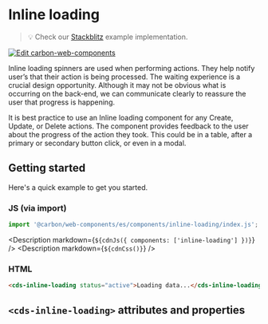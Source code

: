 
# Inline loading

> 💡 Check our
> [Stackblitz](https://stackblitz.com/github/carbon-design-system/carbon-for-ibm-dotcom/tree/main/packages/web-components/examples/stackblitz/basic/components/inline-loading)
> example implementation.

[![Edit carbon-web-components](https://developer.stackblitz.com/img/open_in_stackblitz.svg)](https://stackblitz.com/github/carbon-design-system/carbon-for-ibm-dotcom/tree/main/packages/carbon-web-components/examples/stackblitz/basic/components/inline-loading)

Inline loading spinners are used when performing actions. They help notify
user’s that their action is being processed. The waiting experience is a crucial
design opportunity. Although it may not be obvious what is occurring on the
back-end, we can communicate clearly to reassure the user that progress is
happening.

It is best practice to use an Inline loading component for any Create, Update,
or Delete actions. The component provides feedback to the user about the
progress of the action they took. This could be in a table, after a primary or
secondary button click, or even in a modal.

## Getting started

Here's a quick example to get you started.

### JS (via import)

```javascript
import '@carbon/web-components/es/components/inline-loading/index.js';
```

<Description markdown={`${cdnJs({ components: ['inline-loading'] })}`} />
<Description markdown={`${cdnCss()}`} />

### HTML

```html
<cds-inline-loading status="active">Loading data...</cds-inline-loading>
```

## `<cds-inline-loading>` attributes and properties

<Props of="cds-inline-loading" />
